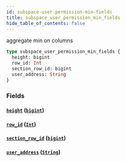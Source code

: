 ```yaml
---
id: subspace-user-permission-min-fields
title: subspace_user_permission_min_fields
hide_table_of_contents: false
---
```


aggregate min on columns

```graphql
type subspace_user_permission_min_fields {
  height: bigint
  row_id: Int
  section_row_id: bigint
  user_address: String
}
```

### Fields

#### [`height`](#) ([`bigint`](../scalars/bigint))

#### [`row_id`](#) ([`Int`](../scalars/int))

#### [`section_row_id`](#) ([`bigint`](../scalars/bigint))

#### [`user_address`](#) ([`String`](../scalars/string))
